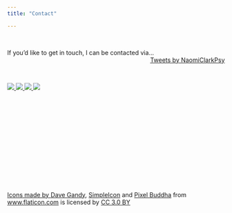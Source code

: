 ```yaml
---
title: "Contact"

---
```

<br>

If you'd like to get in touch, I can be contacted via... <div class="twitterborder" style="float: right">
<a class="twitter-timeline" data-width="400" data-height="500" data-dnt="true" data-theme="light" href="https://twitter.com/NaomiClarkPsy?ref_src=twsrc%5Etfw">Tweets by NaomiClarkPsy</a> 
<script async src="https://platform.twitter.com/widgets.js" charset="utf-8"></script>
</div>

<br>
<br>

<a href="mailto:naomi.e.clark@outlook.com"><img src="images/email.png"> <a href="https://www.linkedin.com/in/naomi-clark-869500114/"><img src="images/linkedin.png"> <a href="https://github.com/NaomiClark"><img src="images/github.png"> <a href="https://twitter.com/NaomiClarkPsy"><img src="images/twittericon.png">





<br>
<br>
<br>
<br>
<br>
<br>
<br>
<br>
<br>
<br>
<br>
<br>

<div>Icons made by <a href="https://www.flaticon.com/authors/dave-gandy" title="Dave Gandy">Dave Gandy</a>, <a href="https://www.flaticon.com/authors/simpleicon" title="SimpleIcon">SimpleIcon</a> and <a href="https://www.flaticon.com/authors/pixel-buddha" title="Pixel Buddha">Pixel Buddha</a> from <a href="https://www.flaticon.com/" title="Flaticon">www.flaticon.com</a> is licensed by <a href="http://creativecommons.org/licenses/by/3.0/" title="Creative Commons BY 3.0" target="_blank">CC 3.0 BY</a></div>

